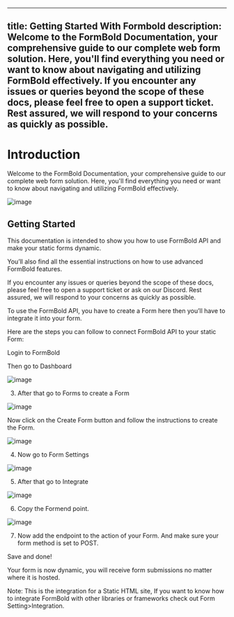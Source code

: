<!-- Generated at: 2025-05-14T06:59:01.481Z -->

---
title: Getting Started With Formbold
description: Welcome to the FormBold Documentation, your comprehensive guide to our complete web form solution. Here, you'll find everything you need or want to know about navigating and utilizing FormBold effectively. If you encounter any issues or queries beyond the scope of these docs, please feel free to open a support ticket. Rest assured, we will respond to your concerns as quickly as possible.
---

# Introduction

Welcome to the FormBold Documentation, your comprehensive guide to our complete web form solution. Here, you'll find everything you need or want to know about navigating and utilizing FormBold effectively.

![image](images/docs/1.png)

## Getting Started

This documentation is intended to show you how to use FormBold API and make your static forms dynamic.

You’ll also find all the essential instructions on how to use advanced FormBold features.

If you encounter any issues or queries beyond the scope of these docs, please feel free to open a support ticket or ask on our Discord. Rest assured, we will respond to your concerns as quickly as possible.


To use the FormBold API, you have to create a Form here then you’ll have to integrate it into your form.


Here are the steps you can follow to connect FormBold API to your static Form:

Login to FormBold

Then go to Dashboard



![image](images/docs/2.png)



3. After that go to Forms to create a Form

![image](images/docs/3.png)



Now click on the Create Form button and follow the instructions to create the Form.

![image](images/docs/4.png)



4. Now go to Form Settings



![image](images/docs/5.png)



5. After that go to Integrate

![image](images/docs/6.png)



6. Copy the Formend point.

![image](images/docs/7.png)

7. Now add the endpoint to the action of your Form. And make sure your form method is set to POST.


Save and done!

Your form is now dynamic, you will receive form submissions no matter where it is hosted.

Note: This is the integration for a Static HTML site, If you want to know how to integrate FormBold with other libraries or frameworks check out Form Setting>Integration.


